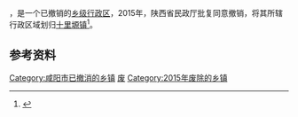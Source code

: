 '''{{PAGENAMEBASE}}'''，是{{PRC admin/fullname|61/04/30}}一个已撤销的[[乡级行政区|乡级行政区]]，2015年，陕西省民政厅批复同意撤销{{PAGENAMEBASE}}，将其所辖行政区域划归[[十里塬镇|十里塬镇]]<ref>{{Cite web |url=http://news.xinhuanet.com/local/2015-06/28/c_127959075.htm |title=陕西省民政厅关于陕西省乡镇行政区划调整的公告 |accessdate=2017-09-13 |archive-date=2017-09-13 |archive-url=https://web.archive.org/web/20170913183916/http://news.xinhuanet.com/local/2015-06/28/c_127959075.htm |dead-url=no }}</ref>。

== 参考资料 ==

{{reflist}}

{{陕西行政区划小作品}}
[[Category:咸阳市已撤消的乡镇|Category:咸阳市已撤消的乡镇]]
[[Category:淳化县行政区划|废]]
[[Category:2015年废除的乡镇|Category:2015年废除的乡镇]]